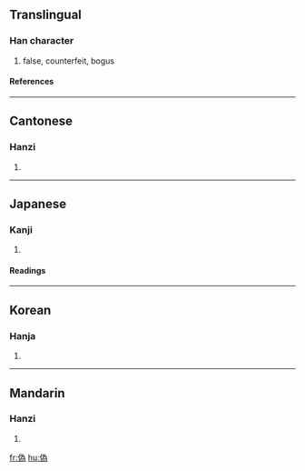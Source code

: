 {{see|伪}}

==Translingual==
===Han character===
{{Han char|rad=人|as=09|sn=11|four=2222<sub>7</sub>|canj=人戈大火 (OIKF)}}
# false, counterfeit, bogus
====References====
{{Han ref|kx=0112.071|dkj=00927|hdz=10195.040|uh=507D|ud=20605|bh=B0B0|bd=45232}}
----
==Cantonese==
===Hanzi===
{{yue-hanzi|jyut=|y=ngai6}}
# {{defn|Cantonese}}
----
==Japanese==
===Kanji===
{{ja-kanji|grade=|rs=人09}}
# {{defn|Japanese}}
====Readings====
{{ja-readings|on=[[ぎ]] (gi), [[か]] (ka)|kun=[[いつわる]] (itsuwaru), [[にせ]] (nise), [[いつわり]] (itsuwari)}}
----
==Korean==
===Hanja===
{{ko-hanja|hangeul=위|rv=wi|mr=wi}}
# {{defn|Korean}}
----
==Mandarin==
===Hanzi===
{{cmn-hanzi|sim=伪|pin=[[wěi]] (wei3)|wg=wei<sup>3</sup>}}
# {{defn|Mandarin}}

[[fr:偽]]
[[hu:偽]]